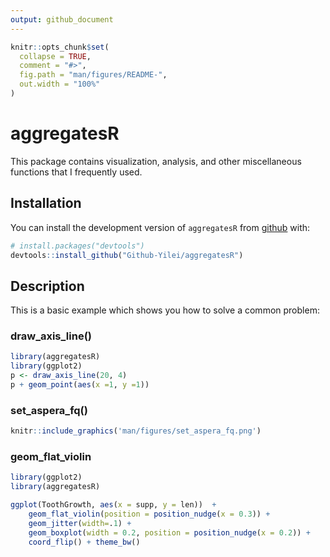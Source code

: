 ```yaml
---
output: github_document
---
```


<!-- README.md is generated from README.Rmd. Please edit that file -->

```r
knitr::opts_chunk$set(
  collapse = TRUE,
  comment = "#>",
  fig.path = "man/figures/README-",
  out.width = "100%"
)
```

# aggregatesR

<!-- badges: start -->
<!-- badges: end -->

This package contains visualization,  analysis, and other miscellaneous functions that I frequently used.

## Installation

You can install the development version of `aggregatesR` from [github](https://github.com) with:

``` r
# install.packages("devtools")
devtools::install_github("Github-Yilei/aggregatesR")
```

## Description

This is a basic example which shows you how to solve a common problem:

### draw_axis_line()

```r
library(aggregatesR)
library(ggplot2)
p <- draw_axis_line(20, 4)
p + geom_point(aes(x =1, y =1))
```

### set_aspera_fq()

```r
knitr::include_graphics('man/figures/set_aspera_fq.png')
```


### geom_flat_violin

```r
library(ggplot2)
library(aggregatesR)

ggplot(ToothGrowth, aes(x = supp, y = len))  +
    geom_flat_violin(position = position_nudge(x = 0.3)) +
    geom_jitter(width=.1) +
    geom_boxplot(width = 0.2, position = position_nudge(x = 0.2)) +
    coord_flip() + theme_bw()
```
